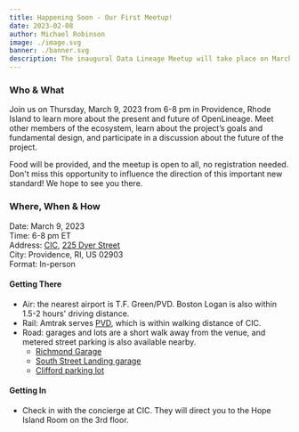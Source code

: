 ```yaml
---
title: Happening Soon - Our First Meetup!
date: 2023-02-08
author: Michael Robinson
image: ./image.svg
banner: ./banner.svg
description: The inaugural Data Lineage Meetup will take place on March 9th in Providence, RI.
---
```


### Who & What

Join us on Thursday, March 9, 2023 from 6-8 pm in Providence, Rhode Island to learn more about the present and future of OpenLineage. Meet other members of the ecosystem, learn about the project’s goals and fundamental design, and participate in a discussion about the future of the project.

Food will be provided, and the meetup is open to all, no registration needed. Don't miss this opportunity to influence the direction of this important new standard! We hope to see you there.

### Where, When & How

Date: March 9, 2023  
Time: 6-8 pm ET  
Address: [CIC](https://cic.com/providence), [225 Dyer Street](https://goo.gl/maps/NYBbs4ht91dWWaRs9)  
City: Providence, RI, US 02903  
Format: In-person

#### Getting There
- Air: the nearest airport is T.F. Green/PVD. Boston Logan is also within 1.5-2 hours' driving distance.  
- Rail: Amtrak serves [PVD](https://goo.gl/maps/eAMNPcpQVJkqwyS76), which is within walking distance of CIC.  
- Road: garages and lots are a short walk away from the venue, and metered street parking is also available nearby.
    - [Richmond Garage](https://goo.gl/maps/nG8j8Vk6ko75GXaH9) 
    - [South Street Landing garage](https://goo.gl/maps/QYrbo1oaiU4J3fi69) 
    - [Clifford parking lot](https://goo.gl/maps/qHoLkRcGmWpxeHhJ8) 

#### Getting In 
- Check in with the concierge at CIC. They will direct you to the Hope Island Room on the 3rd floor.